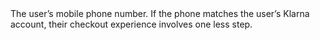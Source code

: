   

  
<ParamField body="Phone" type="string" required>  
<FormatCcxxxxxxxxxWhereCcIsTheInternationalDialingCodeAndXsAreTheLocalNumberForExample33689854321 />     
The user’s mobile phone number. If the phone matches the user’s Klarna account, their checkout experience involves one less step.  
</ParamField>